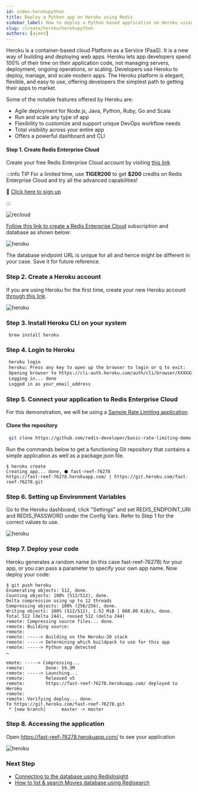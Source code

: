 ```yaml
---
id: index-herokupython
title: Deploy a Python app on Heroku using Redis
sidebar_label: How to deploy a Python based application on Heroku using Redis
slug: /create/heroku/herokupython
authors: [ajeet]
---
```



Heroku is a container-based cloud Platform as a Service (PaaS). It is a new way of building and deploying web apps. Heroku lets app developers spend 100% of their time on their application code, not managing servers, deployment, ongoing operations, or scaling. Developers use Heroku to deploy, manage, and scale modern apps. The Heroku platform is elegant, flexible, and easy to use, offering developers the simplest path to getting their apps to market.

Some of the notable features offered by Heroku are:

- Agile deployment for Node.js, Java, Python, Ruby, Go and Scala
- Run and scale any type of app
- Flexibility to customize and support unique DevOps workflow needs
- Total visibility across your entire app
- Offers a powerful dashboard and CLI

#### Step 1. Create Redis Enterprise Cloud

Create your free Redis Enterprise Cloud account by visiting [this link](https://redis.com/try-free)

:::info TIP
For a limited time, use **TIGER200** to get **$200** credits on Redis Enterprise Cloud and try all the advanced capabilities!

:tada: [Click here to sign up](https://redis.com/try-free)

:::

![recloud](try-free.png)

[Follow this link to create a Redis Enterprise Cloud](/create/rediscloud) subscription and database as shown below:


![heroku](launch_database.png)

The database endpoint URL is unique for all and hence might be different in your case. Save it for future reference.



### Step 2. Create a Heroku account

If you are using Heroku for the first time, create your new Heroku account [through this link](https://signup.heroku.com/login).

![heroku](create_heroku.png)


### Step 3. Install Heroku CLI on your system

   ```macos
    brew install heroku
   ```

### Step 4. Login to Heroku

   ```bash
    heroku login
    heroku: Press any key to open up the browser to login or q to exit:
    Opening browser to https://cli-auth.heroku.com/auth/cli/browser/XXXXXXXXXXA
    Logging in... done
    Logged in as your_email_address
   ```


### Step 5. Connect your application to Redis Enterprise Cloud

For this demonstration, we will be using a [Sample Rate Limiting application](https://github.com/redis-developer/basic-rate-limiting-demo-python).

#### Clone the repository

   ```bash
    git clone https://github.com/redis-developer/basic-rate-limiting-demo-python
   ```

Run the commands below to get a functioning Git repository that contains a simple application as well as a package.json file.



```
$ heroku create
Creating app... done, ⬢ fast-reef-76278
https://fast-reef-76278.herokuapp.com/ | https://git.heroku.com/fast-reef-76278.git
```

### Step 6. Setting up Environment Variables

Go to the Heroku dashboard, click "Settings" and set REDIS_ENDPOINT_URI and REDIS_PASSWORD under the Config Vars.
Refer to Step 1 for the correct values to use.

![heroku](heroku_app1_env.png)



### Step 7. Deploy your code

Heroku generates a random name (in this case fast-reef-76278) for your app, or you can pass a parameter to specify your own app name.
Now deploy your code:
 


```
$ git push heroku                        
Enumerating objects: 512, done.
Counting objects: 100% (512/512), done.
Delta compression using up to 12 threads
Compressing objects: 100% (256/256), done.
Writing objects: 100% (512/512), 1.52 MiB | 660.00 KiB/s, done.
Total 512 (delta 244), reused 512 (delta 244)
remote: Compressing source files... done.
remote: Building source:
remote: 
remote: -----> Building on the Heroku-20 stack
remote: -----> Determining which buildpack to use for this app
remote: -----> Python app detected
…

emote: -----> Compressing...
remote:        Done: 59.3M
remote: -----> Launching...
remote:        Released v5
remote:        https://fast-reef-76278.herokuapp.com/ deployed to Heroku
remote: 
remote: Verifying deploy... done.
To https://git.heroku.com/fast-reef-76278.git
 * [new branch]      master -> master
```

### Step 8. Accessing the application


Open https://fast-reef-76278.herokuapp.com/ to see your application

![heroku](heroku_ratelimiter.png)



### Next Step

- [Connecting to the database using RedisInsight](/explore/redisinsight/)
- [How to list & search Movies database using Redisearch](/howtos/moviesdatabase/getting-started/)
